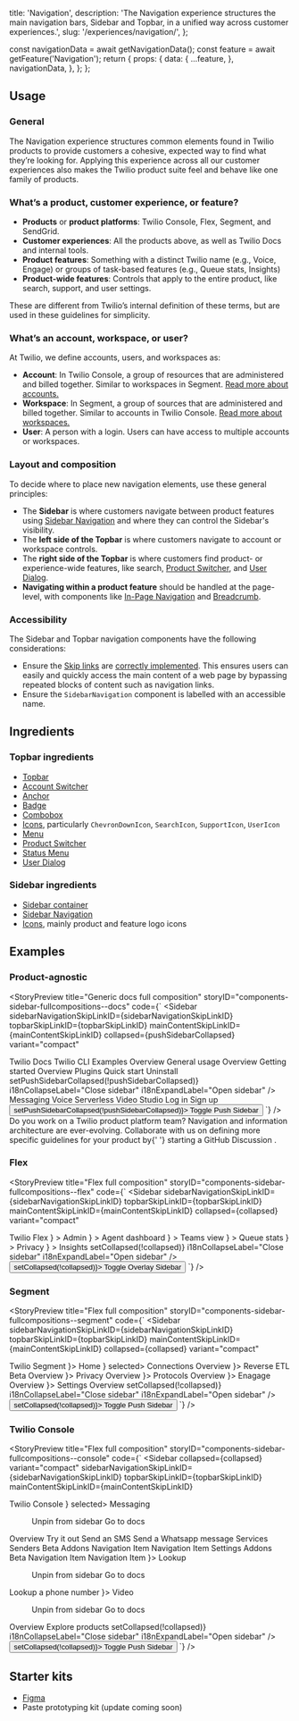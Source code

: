   title: 'Navigation',
  description:
    'The Navigation experience structures the main navigation bars, Sidebar and Topbar, in a unified way across customer experiences.',
  slug: '/experiences/navigation/',
};



  const navigationData = await getNavigationData();
  const feature = await getFeature('Navigation');
  return {
    props: {
      data: {
        ...feature,
      },
      navigationData,
    },
  };
};


<NormalizedPatternHeader description={meta.description} name={meta.title} data={props.data} categoryRoute={SidebarCategoryRoutes.EXPERIENCES} />


<contentwrapper>

<PageAside data={mdxHeadings} />

<content>

<ResponsiveImage src={NavigationPattern} aria-hidden="true" alt="" />

## Usage

### General

The Navigation experience structures common elements found in Twilio products to provide customers a cohesive, expected way to find what they’re looking for. Applying this experience across all our customer experiences also makes the Twilio product suite feel and behave like one family of products.

### What’s a product, customer experience, or feature?

- **Products** or **product platforms**: Twilio Console, Flex, Segment, and SendGrid.
- **Customer experiences**: All the products above, as well as Twilio Docs and internal tools.
- **Product features**: Something with a distinct Twilio name (e.g., Voice, Engage) or groups of task-based features (e.g., Queue stats, Insights)
- **Product-wide features**: Controls that apply to the entire product, like search, support, and user settings.

These are different from Twilio’s internal definition of these terms, but are used in these guidelines for simplicity.

### What’s an account, workspace, or user?

At Twilio, we define accounts, users, and workspaces as:

- **Account**: In Twilio Console, a group of resources that are administered and billed together. Similar to workspaces in Segment. [Read more about accounts.](https://support.twilio.com/hc/en-us/articles/360011132374-Getting-Started-with-Twilio-Accounts-and-Subaccounts)
- **Workspace**: In Segment, a group of sources that are administered and billed together. Similar to accounts in Twilio Console. [Read more about workspaces.](https://segment.com/docs/guides/#whats-a-workspace)
- **User**: A person with a login. Users can have access to multiple accounts or workspaces.

### Layout and composition

To decide where to place new navigation elements, use these general principles:

- The **Sidebar** is where customers navigate between product features using [Sidebar Navigation](/components/sidebar-navigation) and where they can control the Sidebar's visibility.
- The **left side of the Topbar** is where customers navigate to account or workspace controls.
- The **right side of the Topbar** is where customers find product- or experience-wide features, like search, [Product Switcher](/components/product-switcher), and [User Dialog](/components/user-dialog).
- **Navigating within a product feature** should be handled at the page-level, with components like [In-Page Navigation](/components/in-page-navigation) and [Breadcrumb](/components/breadcrumb).

<ResponsiveImage src={NavigationWireframe} aria-hidden="true" alt="" />

### Accessibility

The Sidebar and Topbar navigation components have the following considerations:

- Ensure the [Skip links](https://www.w3.org/TR/UNDERSTANDING-WCAG20/navigation-mechanisms-skip.html) are [correctly implemented](/components/sidebar#skip-links). This ensures users can easily and quickly access the main content of a web page by bypassing repeated blocks of content such as navigation links.
- Ensure the `SidebarNavigation` component is labelled with an accessible name.

## Ingredients

### Topbar ingredients

<ResponsiveImage src={NavigationTopbar} aria-hidden="true" alt="" />

- [Topbar](/components/topbar)
- [Account Switcher](/components/account-switcher)
- [Anchor](/components/anchor)
- [Badge](/components/badge)
- [Combobox](/components/combobox)
- [Icons](/components/icon), particularly `ChevronDownIcon`, `SearchIcon`, `SupportIcon`, `UserIcon`
- [Menu](/components/menu)
- [Product Switcher](/components/product-switcher)
- [Status Menu](/components/status-menu)
- [User Dialog](/components/user-dialog)

### Sidebar ingredients

<ResponsiveImage src={NavigationSidebar} aria-hidden="true" alt="" />

- [Sidebar container](/components/sidebar)
- [Sidebar Navigation](/components/sidebar-navigation)
- [Icons](/components/icon), mainly product and feature logo icons

## Examples

### Product-agnostic

<StoryPreview
  title="Generic docs full composition"
  storyID="components-sidebar-fullcompositions--docs"
  code={`
<Sidebar
  sidebarNavigationSkipLinkID={sidebarNavigationSkipLinkID}
  topbarSkipLinkID={topbarSkipLinkID}
  mainContentSkipLinkID={mainContentSkipLinkID}
  collapsed={pushSidebarCollapsed}
  variant="compact"
>
  <SidebarHeader>
    <SidebarHeaderIconButton as="a" href="#">
      <LogoTwilioIcon size="sizeIcon20" decorative={false} title="Go to Twilio Docs homepage" />
    </SidebarHeaderIconButton>
    <SidebarHeaderLabel>Twilio Docs</SidebarHeaderLabel>
  </SidebarHeader>
  <SidebarBody>
    <SidebarNavigation aria-label={id} hierarchical hideItemsOnCollapse>
      <SidebarNavigationItem href="https://google.com" selected>
        Twilio CLI
      </SidebarNavigationItem>
      <SidebarNavigationDisclosure>
        <SidebarNavigationDisclosureHeadingWrapper>
          <SidebarNavigationDisclosureHeading>Examples</SidebarNavigationDisclosureHeading>
        </SidebarNavigationDisclosureHeadingWrapper>
        <SidebarNavigationDisclosureContent>
          <SidebarNavigationItem href="https://google.com">Overview</SidebarNavigationItem>
        </SidebarNavigationDisclosureContent>
      </SidebarNavigationDisclosure>
      <SidebarNavigationDisclosure>
        <SidebarNavigationDisclosureHeadingWrapper>
          <SidebarNavigationDisclosureHeading>General usage</SidebarNavigationDisclosureHeading>
        </SidebarNavigationDisclosureHeadingWrapper>
        <SidebarNavigationDisclosureContent>
          <SidebarNavigationItem href="https://google.com">Overview</SidebarNavigationItem>
        </SidebarNavigationDisclosureContent>
      </SidebarNavigationDisclosure>
      <SidebarNavigationDisclosure>
        <SidebarNavigationDisclosureHeadingWrapper>
          <SidebarNavigationDisclosureHeading>Getting started</SidebarNavigationDisclosureHeading>
        </SidebarNavigationDisclosureHeadingWrapper>
        <SidebarNavigationDisclosureContent>
          <SidebarNavigationItem href="https://google.com">Overview</SidebarNavigationItem>
        </SidebarNavigationDisclosureContent>
      </SidebarNavigationDisclosure>
      <SidebarNavigationItem href="https://google.com">Plugins</SidebarNavigationItem>
      <SidebarNavigationItem href="https://google.com">Quick start</SidebarNavigationItem>
      <SidebarNavigationItem href="https://google.com">Uninstall</SidebarNavigationItem>
    </SidebarNavigation>
  </SidebarBody>
  <SidebarFooter>
    <SidebarCollapseButton
      onClick={() => setPushSidebarCollapsed(!pushSidebarCollapsed)}
      i18nCollapseLabel="Close sidebar"
      i18nExpandLabel="Open sidebar"
    />
  </SidebarFooter>
</Sidebar>

<SidebarPushContentWrapper collapsed={pushSidebarCollapsed} variant="compact">
  <Topbar id={topbarSkipLinkID}>
    <TopbarActions justify="start">
      <InPageNavigation aria-label="Product" marginBottom="space0">
        <InPageNavigationItem href="#" currentPage>
          Messaging
        </InPageNavigationItem>
        <InPageNavigationItem href="#">Voice</InPageNavigationItem>
        <InPageNavigationItem href="#">Serverless</InPageNavigationItem>
        <InPageNavigationItem href="#">Video</InPageNavigationItem>
        <InPageNavigationItem href="#">Studio</InPageNavigationItem>
      </InPageNavigation>
    </TopbarActions>
    <TopbarActions justify="end">
      <SearchBox />
      <Box
        as="a"
        href="#"
        color="colorText"
        textDecoration="none"
        fontWeight="fontWeightMedium"
        _hover={{textDecoration: 'underline'}}
      >
        Log in
      </Box>
      <Box
        as="a"
        href="#"
        color="colorText"
        textDecoration="none"
        fontWeight="fontWeightMedium"
        _hover={{textDecoration: 'underline'}}
      >
        Sign up
      </Box>
    </TopbarActions>
  </Topbar>
  <Box padding="space70" id={mainContentSkipLinkID}>
    <Button variant="primary" onClick={() => setPushSidebarCollapsed(!pushSidebarCollapsed)}>
      Toggle Push Sidebar
    </Button>
  </Box>
</SidebarPushContentWrapper>
`} />

<Box marginBottom="space70">
  <Callout variant="neutral">
    <CalloutHeading as="h3">Do you work on a Twilio product platform team?</CalloutHeading>
    <CalloutText>
      Navigation and information architecture are ever-evolving. Collaborate with us on defining more specific
      guidelines for your product by{' '}
      <Anchor href="https://github.com/twilio-labs/paste/discussions" showExternal>
        starting a GitHub Discussion
      </Anchor>
      .
    </CalloutText>
  </Callout>
</Box>

### Flex

<StoryPreview
  title="Flex full composition"
  storyID="components-sidebar-fullcompositions--flex"
  code={`
<Sidebar
  sidebarNavigationSkipLinkID={sidebarNavigationSkipLinkID}
  topbarSkipLinkID={topbarSkipLinkID}
  mainContentSkipLinkID={mainContentSkipLinkID}
  collapsed={collapsed}
  variant="compact"
>
  <SidebarHeader>
    <SidebarHeaderIconButton as="a" href="#">
      <ProductFlexIcon size="sizeIcon20" decorative={false} title="Go to Flex homepage" />
    </SidebarHeaderIconButton>
    <SidebarHeaderLabel>Twilio Flex</SidebarHeaderLabel>
  </SidebarHeader>
  <SidebarBody>
    <SidebarNavigation aria-label={id}>
      <SidebarNavigationItem
        href="https://google.com"
        selected
        icon={<ProductContactCenterAdminIcon decorative={false} title="Admin" />}
      >
        Admin
      </SidebarNavigationItem>
      <SidebarNavigationItem
        href="https://google.com"
        icon={<ProductContactCenterTasksIcon decorative={false} title="Agent dashboard" />}
      >
        Agent dashboard
      </SidebarNavigationItem>
      <SidebarNavigationItem
        href="https://google.com"
        icon={<ProductContactCenterTeamsIcon decorative={false} title="Teams view" />}
      >
        Teams view
      </SidebarNavigationItem>
      <SidebarNavigationItem
        href="https://google.com"
        icon={<ProductContactCenterQueuesIcon decorative={false} title="Queue stats" />}
      >
        Queue stats
      </SidebarNavigationItem>
      <SidebarNavigationItem
        href="https://google.com"
        icon={<ProductPrivacyIcon decorative={false} title="Privacy" />}
      >
        Privacy
      </SidebarNavigationItem>
      <SidebarNavigationItem
        href="https://google.com"
        icon={<ProductUsageIcon decorative={false} title="Insights" />}
      >
        Insights
      </SidebarNavigationItem>
    </SidebarNavigation>
  </SidebarBody>
  <SidebarFooter>
    <SidebarCollapseButton
      onClick={() => setCollapsed(!collapsed)}
      i18nCollapseLabel="Close sidebar"
      i18nExpandLabel="Open sidebar"
    />
  </SidebarFooter>
</Sidebar>

<SidebarOverlayContentWrapper collapsed={collapsed} variant="compact">
  <Topbar id={topbarSkipLinkID}>
    <TopbarActions justify="start">
      <StatusMenuExample />
    </TopbarActions>
    <TopbarActions justify="end">
      <SupportMenu />
      <DebuggerAction />
      <AppSwitcher />
      <UserDialogExample />
    </TopbarActions>
  </Topbar>
  <Box padding="space70" id={mainContentSkipLinkID}>
    <Button variant="primary" onClick={() => setCollapsed(!collapsed)}>
      Toggle Overlay Sidebar
    </Button>
  </Box>
</SidebarOverlayContentWrapper>
`} />

### Segment

<StoryPreview
  title="Flex full composition"
  storyID="components-sidebar-fullcompositions--segment"
  code={`
<Sidebar
  sidebarNavigationSkipLinkID={sidebarNavigationSkipLinkID}
  topbarSkipLinkID={topbarSkipLinkID}
  mainContentSkipLinkID={mainContentSkipLinkID}
  collapsed={collapsed}
  variant="compact"
>
  <SidebarHeader>
    <SidebarHeaderIconButton as="a" href="#">
      <ProductSegmentIcon size="sizeIcon20" decorative={false} title="Go to Segment homepage" />
    </SidebarHeaderIconButton>
    <SidebarHeaderLabel>Twilio Segment</SidebarHeaderLabel>
  </SidebarHeader>
  <SidebarBody>
    <SidebarNavigation aria-label={id} hierarchical hideItemsOnCollapse>
      <SidebarNavigationItem href="https://google.com" icon={<ProductHomeIcon decorative />}>
        Home
      </SidebarNavigationItem>
      <SidebarNavigationDisclosure>
        <SidebarNavigationDisclosureHeadingWrapper>
          <SidebarNavigationDisclosureHeading icon={<ProductConnectionsIcon decorative />} selected>
            Connections
          </SidebarNavigationDisclosureHeading>
        </SidebarNavigationDisclosureHeadingWrapper>
        <SidebarNavigationDisclosureContent>
          <SidebarNavigationItem href="https://google.com" selected>
            Overview
          </SidebarNavigationItem>
        </SidebarNavigationDisclosureContent>
      </SidebarNavigationDisclosure>
      <SidebarNavigationDisclosure>
        <SidebarNavigationDisclosureHeadingWrapper>
          <SidebarNavigationDisclosureHeading icon={<ProductReverseETLIcon decorative />}>
            Reverse ETL
          </SidebarNavigationDisclosureHeading>
          <SidebarBetaBadge as="span">Beta</SidebarBetaBadge>
        </SidebarNavigationDisclosureHeadingWrapper>
        <SidebarNavigationDisclosureContent>
          <SidebarNavigationItem href="https://google.com">Overview</SidebarNavigationItem>
        </SidebarNavigationDisclosureContent>
      </SidebarNavigationDisclosure>
      <SidebarNavigationDisclosure>
        <SidebarNavigationDisclosureHeadingWrapper>
          <SidebarNavigationDisclosureHeading icon={<ProductPrivacyIcon decorative />}>
            Privacy
          </SidebarNavigationDisclosureHeading>
        </SidebarNavigationDisclosureHeadingWrapper>
        <SidebarNavigationDisclosureContent>
          <SidebarNavigationItem href="https://google.com">Overview</SidebarNavigationItem>
        </SidebarNavigationDisclosureContent>
      </SidebarNavigationDisclosure>
      <SidebarNavigationDisclosure>
        <SidebarNavigationDisclosureHeadingWrapper>
          <SidebarNavigationDisclosureHeading icon={<ProductProtocolsIcon decorative />}>
            Protocols
          </SidebarNavigationDisclosureHeading>
        </SidebarNavigationDisclosureHeadingWrapper>
        <SidebarNavigationDisclosureContent>
          <SidebarNavigationItem href="https://google.com">Overview</SidebarNavigationItem>
        </SidebarNavigationDisclosureContent>
      </SidebarNavigationDisclosure>
      <SidebarNavigationDisclosure>
        <SidebarNavigationDisclosureHeadingWrapper>
          <SidebarNavigationDisclosureHeading icon={<ProductEngageIcon decorative />}>
            Enagage
          </SidebarNavigationDisclosureHeading>
        </SidebarNavigationDisclosureHeadingWrapper>
        <SidebarNavigationDisclosureContent>
          <SidebarNavigationItem href="https://google.com">Overview</SidebarNavigationItem>
        </SidebarNavigationDisclosureContent>
      </SidebarNavigationDisclosure>
      <SidebarNavigationDisclosure>
        <SidebarNavigationDisclosureHeadingWrapper>
          <SidebarNavigationDisclosureHeading icon={<ProductSettingsIcon decorative />}>
            Settings
          </SidebarNavigationDisclosureHeading>
        </SidebarNavigationDisclosureHeadingWrapper>
        <SidebarNavigationDisclosureContent>
          <SidebarNavigationItem href="https://google.com">Overview</SidebarNavigationItem>
        </SidebarNavigationDisclosureContent>
      </SidebarNavigationDisclosure>
    </SidebarNavigation>
  </SidebarBody>
  <SidebarFooter>
    <SidebarCollapseButton
      onClick={() => setCollapsed(!collapsed)}
      i18nCollapseLabel="Close sidebar"
      i18nExpandLabel="Open sidebar"
    />
  </SidebarFooter>
</Sidebar>

<SidebarPushContentWrapper collapsed={collapsed} variant="compact">
  <Topbar id={topbarSkipLinkID}>
    <TopbarActions justify="start">
      <WorkspaceSwitcherMenu />
      <UpgradeBadge />
    </TopbarActions>
    <TopbarActions justify="end">
      <SearchBox />
      <SupportMenu />
      <NotificationsDialog />
      <AppSwitcher />
      <UserDialogExample />
    </TopbarActions>
  </Topbar>
  <Box padding="space70" id={mainContentSkipLinkID}>
    <Button variant="primary" onClick={() => setCollapsed(!collapsed)}>
      Toggle Push Sidebar
    </Button>
  </Box>
</SidebarPushContentWrapper>
`} />

### Twilio Console

<StoryPreview
  title="Flex full composition"
  storyID="components-sidebar-fullcompositions--console"
  code={`
<Sidebar
  collapsed={collapsed}
  variant="compact"
  sidebarNavigationSkipLinkID={sidebarNavigationSkipLinkID}
  topbarSkipLinkID={topbarSkipLinkID}
  mainContentSkipLinkID={mainContentSkipLinkID}
>
  <SidebarHeader>
    <SidebarHeaderIconButton as="a" href="#">
      <LogoTwilioIcon size="sizeIcon20" decorative={false} title="Go to Console homepage" />
    </SidebarHeaderIconButton>
    <SidebarHeaderLabel>Twilio Console</SidebarHeaderLabel>
  </SidebarHeader>
  <SidebarBody>
    <SidebarNavigation aria-label={id} hierarchical hideItemsOnCollapse>
      <SidebarNavigationDisclosure>
        <SidebarNavigationDisclosureHeadingWrapper>
          <SidebarNavigationDisclosureHeading icon={<ProductMessagingIcon decorative />} selected>
            Messaging
          </SidebarNavigationDisclosureHeading>
          <MenuButton {...menu} variant="inverse_link" size="icon_small">
            <MoreIcon decorative={false} title="More" />
          </MenuButton>
          <Menu {...menu} aria-label="Preferences">
            <MenuItem {...menu} onClick={onClick}>
              Unpin from sidebar
            </MenuItem>
            <MenuItem {...menu} href="http://www.google.com">
              Go to docs
            </MenuItem>
          </Menu>
        </SidebarNavigationDisclosureHeadingWrapper>
        <SidebarNavigationDisclosureContent>
          <SidebarNavigationItem href="https://google.com">Overview</SidebarNavigationItem>
          <SidebarNavigationDisclosure>
            <SidebarNavigationDisclosureHeadingWrapper>
              <SidebarNavigationDisclosureHeading selected>Try it out</SidebarNavigationDisclosureHeading>
            </SidebarNavigationDisclosureHeadingWrapper>
            <SidebarNavigationDisclosureContent>
              <SidebarNavigationItem href="https://google.com">Send an SMS</SidebarNavigationItem>
              <SidebarNavigationItem href="https://google.com" selected>
                Send a Whatsapp message
              </SidebarNavigationItem>
            </SidebarNavigationDisclosureContent>
          </SidebarNavigationDisclosure>
          <SidebarNavigationItem href="https://google.com">Services</SidebarNavigationItem>
          <SidebarNavigationDisclosure>
            <SidebarNavigationDisclosureHeadingWrapper>
              <SidebarNavigationDisclosureHeading>Senders</SidebarNavigationDisclosureHeading>
              <SidebarBetaBadge as="span">Beta</SidebarBetaBadge>
            </SidebarNavigationDisclosureHeadingWrapper>
            <SidebarNavigationDisclosureContent>
              <SidebarNavigationItem href="https://google.com">Addons</SidebarNavigationItem>
              <SidebarNavigationItem href="https://google.com">Navigation Item</SidebarNavigationItem>
              <SidebarNavigationItem href="https://google.com">Navigation Item</SidebarNavigationItem>
            </SidebarNavigationDisclosureContent>
          </SidebarNavigationDisclosure>
          <SidebarNavigationDisclosure>
            <SidebarNavigationDisclosureHeadingWrapper>
              <SidebarNavigationDisclosureHeading>Settings</SidebarNavigationDisclosureHeading>
            </SidebarNavigationDisclosureHeadingWrapper>
            <SidebarNavigationDisclosureContent>
              <SidebarNavigationItem href="#">
                Addons <SidebarBetaBadge as="span">Beta</SidebarBetaBadge>
              </SidebarNavigationItem>
              <SidebarNavigationItem href="https://google.com">Navigation Item</SidebarNavigationItem>
              <SidebarNavigationItem href="https://google.com">Navigation Item</SidebarNavigationItem>
            </SidebarNavigationDisclosureContent>
          </SidebarNavigationDisclosure>
        </SidebarNavigationDisclosureContent>
      </SidebarNavigationDisclosure>
      <SidebarNavigationDisclosure>
        <SidebarNavigationDisclosureHeadingWrapper>
          <SidebarNavigationDisclosureHeading icon={<ProductLookupIcon decorative />}>
            Lookup
          </SidebarNavigationDisclosureHeading>
          <MenuButton {...menuLookup} variant="inverse_link" size="icon_small">
            <MoreIcon decorative={false} title="More" />
          </MenuButton>
          <Menu {...menuLookup} aria-label="Preferences">
            <MenuItem {...menuLookup} onClick={onClick}>
              Unpin from sidebar
            </MenuItem>
            <MenuItem {...menuLookup} href="http://www.google.com">
              Go to docs
            </MenuItem>
          </Menu>
        </SidebarNavigationDisclosureHeadingWrapper>
        <SidebarNavigationDisclosureContent>
          <SidebarNavigationItem href="https://google.com">Lookup a phone number</SidebarNavigationItem>
        </SidebarNavigationDisclosureContent>
      </SidebarNavigationDisclosure>
      <SidebarNavigationSeparator />
      <SidebarNavigationDisclosure>
        <SidebarNavigationDisclosureHeadingWrapper>
          <SidebarNavigationDisclosureHeading icon={<ProductVideoIcon decorative />}>
            Video
          </SidebarNavigationDisclosureHeading>
          <MenuButton {...menuVideo} variant="inverse_link" size="icon_small">
            <MoreIcon decorative={false} title="More" />
          </MenuButton>
          <Menu {...menuVideo} aria-label="Preferences">
            <MenuItem {...menuVideo} onClick={onClick}>
              Unpin from sidebar
            </MenuItem>
            <MenuItem {...menuVideo} href="http://www.google.com">
              Go to docs
            </MenuItem>
          </Menu>
        </SidebarNavigationDisclosureHeadingWrapper>
        <SidebarNavigationDisclosureContent>
          <SidebarNavigationItem href="https://google.com">Overview</SidebarNavigationItem>
        </SidebarNavigationDisclosureContent>
        <SidebarNavigationSeparator />
      </SidebarNavigationDisclosure>
      <SidebarNavigationItem href="https://google.com">
        Explore products <PlusIcon decorative />
      </SidebarNavigationItem>
    </SidebarNavigation>
  </SidebarBody>

  <SidebarFooter>
    <SidebarCollapseButton
      onClick={() => setCollapsed(!collapsed)}
      i18nCollapseLabel="Close sidebar"
      i18nExpandLabel="Open sidebar"
    />
  </SidebarFooter>
</Sidebar>

<SidebarPushContentWrapper collapsed={collapsed} variant="compact">
  <Topbar id={topbarSkipLinkID}>
    <TopbarActions justify="start">
      <AccountSwitcherMenu />
      <TrialBadge />
    </TopbarActions>
    <TopbarActions justify="end">
      <SearchBox />
      <AccountMenu />
      <BillingMenu />
      <SupportMenu />
      <AppSwitcher />
      <UserDialogExample />
    </TopbarActions>
  </Topbar>
  <Box padding="space70" id={mainContentSkipLinkID}>
    <Button variant="primary" onClick={() => setCollapsed(!collapsed)}>
      Toggle Push Sidebar
    </Button>
  </Box>
</SidebarPushContentWrapper>
`} />

## Starter kits

- [Figma](https://www.figma.com/file/l2qtpQVMmXzQPVB3rEAA8i/%5BNEW%5D-Paste-Components?type=design&node-id=27837-187276&mode=design)
- Paste prototyping kit (update coming soon)

</content>

</contentwrapper>
